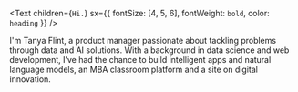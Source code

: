 <Text children={`Hi.`} sx={{ fontSize: [4, 5, 6], fontWeight: `bold`, color: `heading` }} />

I'm Tanya Flint, a product manager passionate about tackling problems through data and AI solutions. With a background in data science and web development, I’ve had the chance to build intelligent apps and natural language models, an MBA classroom platform and a site on digital innovation.